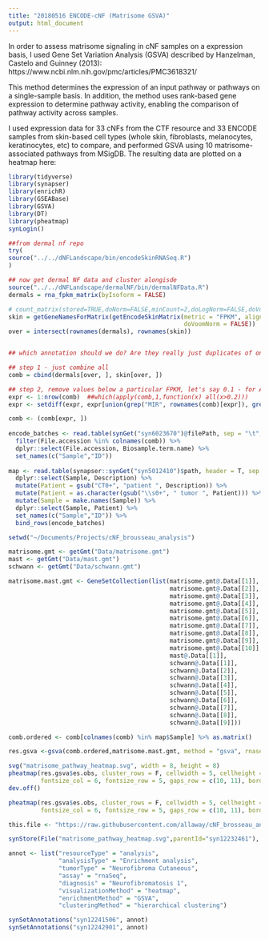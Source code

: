 ```yaml
---
title: "20180516 ENCODE-cNF (Matrisome GSVA)"
output: html_document
---
```


In order to assess matrisome signaling in cNF samples on a expression basis, I used Gene Set Variation Analysis (GSVA) described by Hanzelman, Castelo and Guinney (2013): https://www.ncbi.nlm.nih.gov/pmc/articles/PMC3618321/

This method determines the expression of an input pathway or pathways on a single-sample basis. In addition, the method uses rank-based gene expression to determine pathway activity, enabling the comparison of pathway activity across samples. 

I used expression data for 33 cNFs from the CTF resource and 33 ENCODE samples from skin-based cell types (whole skin, fibroblasts, melanocytes, keratinocytes, etc) to compare, and performed GSVA using 10 matrisome-associated pathways from MSigDB. The resulting data are plotted on a heatmap here: 

```r
library(tidyverse)
library(synapser)
library(enrichR)
library(GSEABase)
library(GSVA)
library(DT)
library(pheatmap)
synLogin()

##from dermal nf repo
try(
source("../../dNFLandscape/bin/encodeSkinRNASeq.R")
)

## now get dermal NF data and cluster alongisde
source("../../dNFLandscape/dermalNF/bin/dermalNFData.R")
dermals = rna_fpkm_matrix(byIsoform = FALSE)

# count_matrix(stored=TRUE,doNorm=FALSE,minCount=2,doLogNorm=FALSE,doVoomNorm=TRUE)
skin = getGeneNamesForMatrix(getEncodeSkinMatrix(metric = "FPKM", alignment = "hg19",
                                                 doVoomNorm = FALSE))
over = intersect(rownames(dermals), rownames(skin))


## which annotation should we do? Are they really just duplicates of one another?

## step 1 - just combine all
comb = cbind(dermals[over, ], skin[over, ])

## step 2, remove values below a particular FPKM, let's say 0.1 - for ALL genes
expr <- 1:nrow(comb)  ##which(apply(comb,1,function(x) all(x>0.2)))
expr <- setdiff(expr, expr[union(grep("MIR", rownames(comb)[expr]), grep("SNO", rownames(comb)[expr]))])

comb <- (comb[expr, ])
 
encode_batches <- read.table(synGet("syn6023670")@filePath, sep = "\t", header= T) %>% 
  filter(File.accession %in% colnames(comb)) %>% 
  dplyr::select(File.accession, Biosample.term.name) %>% 
  set_names(c("Sample","ID"))
 
map <- read.table(synapser::synGet("syn5012410")$path, header = T, sep = "\t") %>% 
  dplyr::select(Sample, Description) %>% 
  mutate(Patient = gsub("CT0+", "patient ", Description)) %>% 
  mutate(Patient = as.character(gsub("\\s0+", " tumor ", Patient))) %>% 
  mutate(Sample = make.names(Sample)) %>% 
  dplyr::select(Sample, Patient) %>% 
  set_names(c("Sample","ID")) %>% 
  bind_rows(encode_batches)

```

```r
setwd("~/Documents/Projects/cNF_brousseau_analysis")

matrisome.gmt <- getGmt("Data/matrisome.gmt")
mast <- getGmt("Data/mast.gmt")
schwann <- getGmt("Data/schwann.gmt")

matrisome.mast.gmt <- GeneSetCollection(list(matrisome.gmt@.Data[[1]],
                                             matrisome.gmt@.Data[[2]],
                                             matrisome.gmt@.Data[[3]],
                                             matrisome.gmt@.Data[[4]],
                                             matrisome.gmt@.Data[[5]],
                                             matrisome.gmt@.Data[[6]],
                                             matrisome.gmt@.Data[[7]],
                                             matrisome.gmt@.Data[[8]],
                                             matrisome.gmt@.Data[[9]],
                                             matrisome.gmt@.Data[[10]],
                                             mast@.Data[[1]],
                                             schwann@.Data[[1]],
                                             schwann@.Data[[2]],
                                             schwann@.Data[[3]],
                                             schwann@.Data[[4]],
                                             schwann@.Data[[5]],
                                             schwann@.Data[[6]],
                                             schwann@.Data[[7]],
                                             schwann@.Data[[8]],
                                             schwann@.Data[[9]]))

comb.ordered <- comb[colnames(comb) %in% map$Sample] %>% as.matrix()

res.gsva <-gsva(comb.ordered,matrisome.mast.gmt, method = "gsva", rnaseq = T)

```

```r
svg("matrisome_pathway_heatmap.svg", width = 8, height = 8)
pheatmap(res.gsva$es.obs, cluster_rows = F, cellwidth = 5, cellheight = 5, labels_col = map$ID, 
         fontsize_col = 6, fontsize_row = 5, gaps_row = c(10, 11), border_color = NA)
dev.off()
```

```r
pheatmap(res.gsva$es.obs, cluster_rows = F, cellwidth = 5, cellheight = 5, labels_col = map$ID, 
         fontsize_col = 6, fontsize_row = 5, gaps_row = c(10, 11), border_color = NA)

```

```r
this.file <- "https://raw.githubusercontent.com/allaway/cNF_brosseau_analysis/master/Analysis/20180515_ENCODE_cNF_matrisome_GSVA.Rmd"

synStore(File("matrisome_pathway_heatmap.svg",parentId="syn12232461"), used = c("syn5012410","syn5012410", "syn12184142", "syn6023670", "syn5579598"), executed = this.file)

annot <- list("resourceType" = "analysis", 
              "analysisType" = "Enrichment analysis",
              "tumorType" = "Neurofibroma Cutaneous",
              "assay" = "rnaSeq",
              "diagnosis" = "Neurofibromatosis 1",
              "visualizationMethod" = "heatmap",
              "enrichmentMethod" = "GSVA",
              "clusteringMethod" = "hierarchical clustering")

synSetAnnotations("syn12241506", annot)
synSetAnnotations("syn12242901", annot)

```